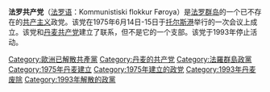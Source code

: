 {{unreferenced|time=2018-06-02T02:22:41+00:00}}
{{共产党}}
'''法罗共产党'''（[[法罗语|法罗语]]：Kommunistiski flokkur Føroya）是[[法罗群岛|法罗群岛]]的一个已不存在的[[共产主义|共产主义]]政党。该党在1975年6月14日-15日于[[托尔斯港|托尔斯港]]举行的一次会议上成立。该党和[[丹麦共产党|丹麦共产党]]建立了联系，但不是它的一个支部。该党于1993年停止活动。

{{欧洲的共产党}}
{{Communist-party-stub}}
[[Category:歐洲已解散共產黨|Category:歐洲已解散共產黨]]
[[Category:丹麦的共产党|Category:丹麦的共产党]]
[[Category:法羅群島政黨|Category:法羅群島政黨]]
[[Category:1975年丹麦建立|Category:1975年丹麦建立]]
[[Category:1975年建立的政党|Category:1975年建立的政党]]
[[Category:1993年丹麦废除|Category:1993年丹麦废除]]
[[Category:1993年解散的政黨|Category:1993年解散的政黨]]